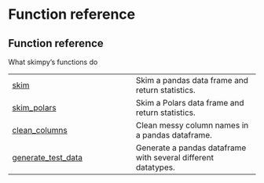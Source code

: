 # Function reference {.doc .doc-index}

## Function reference

What skimpy's functions do

| | |
| --- | --- |
| [skim](skim.qmd#skimpy.skim) | Skim a pandas data frame and return statistics. |
| [skim_polars](skim_polars.qmd#skimpy.skim_polars) | Skim a Polars data frame and return statistics. |
| [clean_columns](clean_columns.qmd#skimpy.clean_columns) | Clean messy column names in a pandas dataframe. |
| [generate_test_data](generate_test_data.qmd#skimpy.generate_test_data) | Generate a pandas dataframe with several different datatypes. |